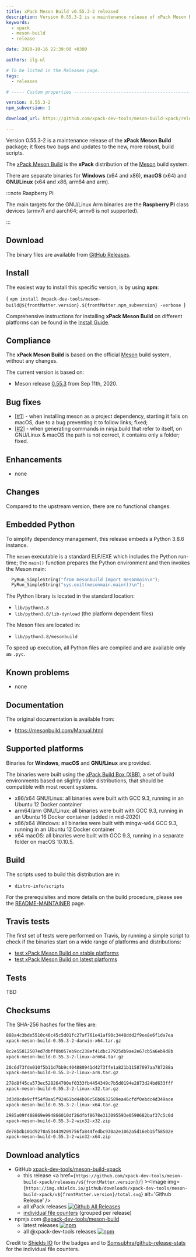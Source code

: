 ```yaml
---
title: xPack Meson Build v0.55.3-2 released
description: Version 0.55.3-2 is a maintenance release of xPack Meson Build.
keywords:
  - xpack
  - meson-build
  - release

date: 2020-10-16 22:39:00 +0300

authors: ilg-ul

# To be listed in the Releases page.
tags:
  - releases

# ----- Custom properties -----------------------------------------------------

version: 0.55.3-2
npm_subversion: 1

download_url: https://github.com/xpack-dev-tools/meson-build-xpack/releases/tag/v0.55.3-2/

---
```


<head><title>{frontMatter.title}</title></head>

Version 0.55.3-2 is a maintenance release of the **xPack Meson Build** package; it fixes two bugs and updates to the new, more robust, build scripts.

<!-- truncate -->


The [xPack Meson Build](https://xpack-dev-tools.github.io/meson-build-xpack/)
is the **xPack** distribution of the
[Meson](https://mesonbuild.com) build system.

There are separate binaries for **Windows** (x64 and x86),
**macOS** (x64) and **GNU/Linux** (x64 and x86, arm64 and arm).

:::note Raspberry Pi

The main targets for the GNU/Linux Arm
binaries are the **Raspberry Pi** class devices (armv7l and aarch64;
armv6 is not supported).

:::

## Download

The binary files are available from <a href={frontMatter.download_url}>GitHub Releases</a>.

## Install

The easiest way to install this specific version, is by using **xpm**:

<CodeBlock language="console"> {
`xpm install @xpack-dev-tools/meson-build@${frontMatter.version}.${frontMatter.npm_subversion} -verbose
`} </CodeBlock>

Comprehensive instructions for installing **xPack Meson Build** on different platforms
can be found in the [Install Guide](/docs/install/).

## Compliance

The **xPack Meson Build** is based on the official
[Meson](https://mesonbuild.com) build system,
without any changes.

The current version is based on:

- Meson release
[0.55.3](https://github.com/mesonbuild/meson/releases/tag/0.55.3)
from Sep 11th, 2020.

## Bug fixes

- [[#1](https://github.com/xpack-dev-tools/meson-build-xpack/issues/1)] - when
  installing meson as a project dependency, starting it fails on macOS, due
  to a bug preventing it to follow links; fixed;
- [[#2](https://github.com/xpack-dev-tools/meson-build-xpack/issues/2)] - when
  generating commands in ninja.build that refer to itself, on GNU/Linux & macOS
  the path is not correct, it contains only a folder; fixed.

## Enhancements

- none

## Changes

Compared to the upstream version, there are no functional changes.

## Embedded Python

To simplify dependency management, this release embeds a Python
3.8.6 instance.

The `meson` executable is a standard ELF/EXE which includes the Python
run-time; the `main()` function prepares the Python environment and then
invokes the Meson main:

```python
  PyRun_SimpleString("from mesonbuild import mesonmain\n");
  PyRun_SimpleString("sys.exit(mesonmain.main())\n");
```

The Python library is located in the standard location:

- `lib/python3.8`
- `lib/python3.8/lib-dynload` (the platform dependent files)

The Meson files are located in:

- `lib/python3.8/mesonbuild`

To speed up execution, all Python files are compiled and are
available only as `.pyc`.

## Known problems

- none

## Documentation

The original documentation is available from:

- https://mesonbuild.com/Manual.html

## Supported platforms

Binaries for **Windows**, **macOS** and **GNU/Linux** are provided.

The binaries were built using the
[xPack Build Box (XBB)](https://github.com/xpack/xpack-build-box), a set
of build environments based on slightly older distributions, that should be
compatible with most recent systems.

- x86/x64 GNU/Linux: all binaries were built with GCC 9.3, running in an
  Ubuntu 12 Docker container
- arm64/arm GNU/Linux: all binaries were built with GCC 9.3, running in an
  Ubuntu 16 Docker container (added in mid-2020)
- x86/x64 Windows: all binaries were built with mingw-w64 GCC 9.3, running in an
  Ubuntu 12 Docker container
- x64 macOS: all binaries were built with GCC 9.3, running in a separate
  folder on macOS 10.10.5.

## Build

The scripts used to build this distribution are in:

- `distro-info/scripts`

For the prerequisites and more details on the build procedure, please see the
[README-MAINTAINER](https://github.com/xpack-dev-tools/meson-build-xpack/blob/xpack/README-MAINTAINER.md) page.

## Travis tests

The first set of tests were performed on Travis, by running
a simple script to check if the binaries start on a wide range of
platforms and distributions:

- [test xPack Meson Build on stable platforms](https://travis-ci.org/github/xpack-dev-tools/meson-build-xpack/builds/736462461)
- [test xPack Meson Build on latest platforms](https://travis-ci.org/github/xpack-dev-tools/meson-build-xpack/builds/736473428)

## Tests

TBD

## Checksums

The SHA-256 hashes for the files are:

```txt
888a4c3bde5510c46c45c5d01fc27af761e41af90c3448ddd2f9ee8e6f1da7ea
xpack-meson-build-0.55.3-2-darwin-x64.tar.gz

8c2e55812507ed7dbff0b057eb9cc238ef41dbc27925db9ae2e67cb5a6eb9d8b
xpack-meson-build-0.55.3-2-linux-arm64.tar.gz

20c6d73fde010f5b11d7bb9c404880941d4273ffe1a821b11587097aa787288a
xpack-meson-build-0.55.3-2-linux-arm.tar.gz

278d8f45ca573ec528264700ef0333fb4454349c7b5d0194e2873d24bd633fff
xpack-meson-build-0.55.3-2-linux-x32.tar.gz

3d3d0cde9cff54f8aa5f92461bd44b06c56b8632589ea46cfdf0ebdc4d349ace
xpack-meson-build-0.55.3-2-linux-x64.tar.gz

2985a09f488869e994866010df26dfbf8678e313095593e0590682baf37c5c0d
xpack-meson-build-0.55.3-2-win32-x32.zip

de78bdb101d9270a534439209756fa844fedbc930a2e1062a5d16eb15f58502e
xpack-meson-build-0.55.3-2-win32-x64.zip
```

## Download analytics

- GitHub [xpack-dev-tools/meson-build-xpack](https://github.com/xpack-dev-tools/meson-build-xpack/)
  - this release <a href={`https://github.com/xpack-dev-tools/meson-build-xpack/releases/v${frontMatter.version}/`} ><Image img={`https://img.shields.io/github/downloads/xpack-dev-tools/meson-build-xpack/v${frontMatter.version}/total.svg`} alt='Github Release' /></a>
  - all xPack releases [![Github All Releases](https://img.shields.io/github/downloads/xpack-dev-tools/meson-build-xpack/total.svg)](https://github.com/xpack-dev-tools/meson-build-xpack/releases/)
  - [individual file counters](https://somsubhra.github.io/github-release-stats/?username=xpack-dev-tools&repository=meson-build-xpack) (grouped per release)
- npmjs.com [@xpack-dev-tools/meson-build](https://www.npmjs.com/package/@xpack-dev-tools/meson-build)
  - latest releases [![npm](https://img.shields.io/npm/dw/@xpack-dev-tools/meson-build.svg)](https://www.npmjs.com/package/@xpack-dev-tools/meson-build/)
  - all @xpack-dev-tools releases [![npm](https://img.shields.io/npm/dt/@xpack-dev-tools/meson-build.svg)](https://www.npmjs.com/package/@xpack-dev-tools/meson-build/)

Credit to [Shields IO](https://shields.io) for the badges and to
[Somsubhra/github-release-stats](https://github.com/Somsubhra/github-release-stats)
for the individual file counters.
